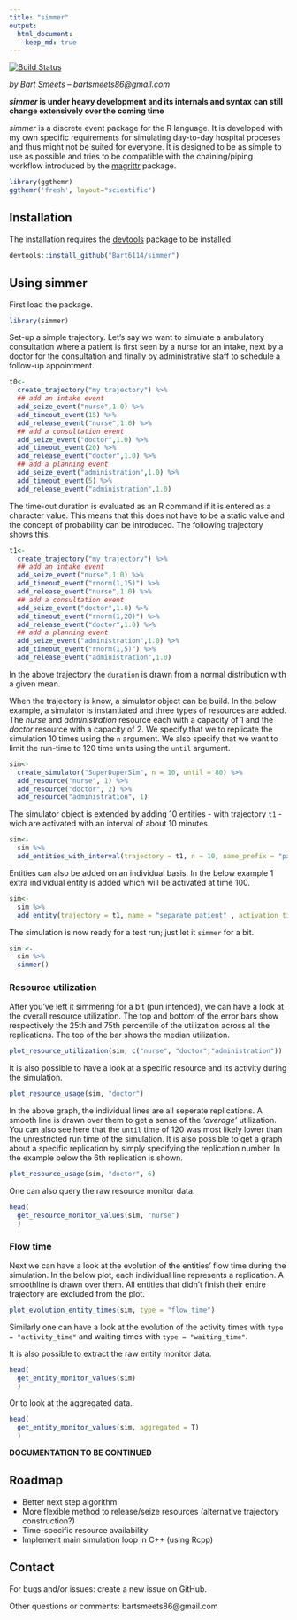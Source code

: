 ```yaml
---
title: "simmer"
output:
  html_document:
    keep_md: true
---
```

[![Build Status](https://travis-ci.org/Bart6114/simmer.svg)](https://travis-ci.org/Bart6114/simmer)

*by Bart Smeets -- bartsmeets86@gmail.com*

__*simmer* is under heavy development and its internals and syntax can still change extensively over the coming time__

*simmer* is a discrete event package for the R language. It is developed with my own specific requirements for simulating day-to-day hospital proceses and thus might not be suited for everyone. It is designed to be as simple to use as possible and tries to be compatible with the chaining/piping workflow introduced by the [magrittr](https://github.com/smbache/magrittr) package. 

```r
library(ggthemr)
ggthemr('fresh', layout="scientific")
```

## Installation

The installation requires the [devtools](https://github.com/hadley/devtools) package to be installed.

```r
devtools::install_github("Bart6114/simmer")
```

## Using simmer

First load the package.

```r
library(simmer)
```

Set-up a simple trajectory. Let's say we want to simulate a ambulatory consultation where a patient is first seen by a nurse for an intake, next by a doctor for the consultation and finally by administrative staff to schedule a follow-up appointment.

```r
t0<-
  create_trajectory("my trajectory") %>%
  ## add an intake event 
  add_seize_event("nurse",1.0) %>%
  add_timeout_event(15) %>%
  add_release_event("nurse",1.0) %>%
  ## add a consultation event
  add_seize_event("doctor",1.0) %>%
  add_timeout_event(20) %>%
  add_release_event("doctor",1.0) %>%
  ## add a planning event
  add_seize_event("administration",1.0) %>%
  add_timeout_event(5) %>%
  add_release_event("administration",1.0)


```

The time-out duration is evaluated as an R command if it is entered as a character value. This means that this does not have to be a static value and the concept of probability can be introduced. The following trajectory shows this.

```r
t1<-
  create_trajectory("my trajectory") %>%
  ## add an intake event 
  add_seize_event("nurse",1.0) %>%
  add_timeout_event("rnorm(1,15)") %>%
  add_release_event("nurse",1.0) %>%
  ## add a consultation event
  add_seize_event("doctor",1.0) %>%
  add_timeout_event("rnorm(1,20)") %>%
  add_release_event("doctor",1.0) %>%
  ## add a planning event
  add_seize_event("administration",1.0) %>%
  add_timeout_event("rnorm(1,5)") %>%
  add_release_event("administration",1.0)

```

In the above trajectory the ```duration``` is drawn from a normal distribution with a given mean.

When the trajectory is know, a simulator object can be build. In the below example, a simulator is instantiated and three types of resources are added. The *nurse* and *administration* resource each with a capacity of 1 and the *doctor* resource with a capacity of 2. We specify that we to replicate the simulation 10 times using the ```n``` argument. We also specify that we want to limit the run-time to 120 time units using the ```until``` argument.

```r

sim<-
  create_simulator("SuperDuperSim", n = 10, until = 80) %>%
  add_resource("nurse", 1) %>%
  add_resource("doctor", 2) %>%
  add_resource("administration", 1)

```

The simulator object is extended by adding 10 entities - with trajectory ```t1``` - wich are activated with an interval of about 10 minutes.

```r

sim<-
  sim %>%
  add_entities_with_interval(trajectory = t1, n = 10, name_prefix = "patient", interval =  "rnorm(1, 10, 2)")

```

Entities can also be added on an individual basis. In the below example 1 extra individual entity is added which will be activated at time 100.

```r

sim<-
  sim %>%
  add_entity(trajectory = t1, name = "separate_patient" , activation_time =  100)

```

The simulation is now ready for a test run; just let it ```simmer``` for a bit.

```r
sim <-
  sim %>%
  simmer()
```

### Resource utilization

After you've left it simmering for a bit (pun intended), we can have a look at the overall resource utilization. The top and bottom of the error bars show respectively the 25th and 75th percentile of the utilization across all the replications. The top of the bar shows the median utilization.

```r
plot_resource_utilization(sim, c("nurse", "doctor","administration"))
```

It is also possible to have a look at a specific resource and its activity during the simulation.

```r
plot_resource_usage(sim, "doctor")
```

In the above graph, the individual lines are all seperate replications. A smooth line is drawn over them to get a sense of the *'average'* utilization. You can also see here that the ```until``` time of 120 was most likely lower than the unrestricted run time of the simulation. It is also possible to get a graph about a specific replication by simply specifying the replication number. In the example below the 6th replication is shown.

```r
plot_resource_usage(sim, "doctor", 6)
```

One can also query the raw resource monitor data.

```r
head(
  get_resource_monitor_values(sim, "nurse")
  )
```

### Flow time

Next we can have a look at the evolution of the entities' flow time during the simulation. In the below plot, each individual line represents a replication. A smoothline is drawn over them. All entities that didn't finish their entire trajectory are excluded from the plot.

```r
plot_evolution_entity_times(sim, type = "flow_time")
```

Similarly one can have a look at the evolution of the activity times with ```type = "activity_time"``` and waiting times with ```type = "waiting_time"```.

It is also possible to extract the raw entity monitor data.

```r
head(
  get_entity_monitor_values(sim)
  )
```

Or to look at the aggregated data.

```r
head(
  get_entity_monitor_values(sim, aggregated = T)
  )
```

**DOCUMENTATION TO BE CONTINUED**

## Roadmap

* Better next step algorithm
* More flexible method to release/seize resources (alternative trajectory construction?)
* Time-specific resource availability
* Implement main simulation loop in C++ (using Rcpp)

## Contact

For bugs and/or issues: create a new issue on GitHub.

Other questions or comments: bartsmeets86@gmail.com
